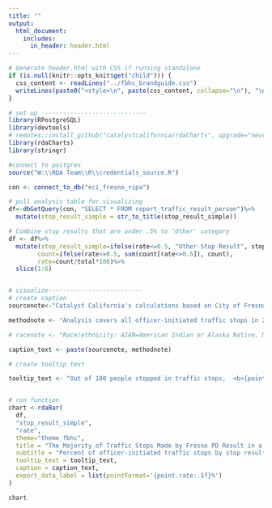 ```yaml
---
title: ""
output:
  html_document:
    includes:
      in_header: header.html
---
```


```r
# Generate header.html with CSS if running standalone
if (is.null(knitr::opts_knit$get("child"))) {
  css_content <- readLines("../fbhc_brandguide.css")
  writeLines(paste0("<style>\n", paste(css_content, collapse="\n"), "\n</style>"), "header.html")
} 
```

```r

# set up -----------------------------
library(RPostgreSQL)
library(devtools)
# remotes::install_github("catalystcalifornia/rdaCharts", upgrade="never") 
library(rdaCharts)
library(stringr)

#connect to postgres
source("W:\\RDA Team\\R\\credentials_source.R")

con <- connect_to_db("eci_fresno_ripa")

# pull analysis table for visualizing
df<-dbGetQuery(con, "SELECT * FROM report_traffic_result_person")%>%
  mutate(stop_result_simple = str_to_title(stop_result_simple))

# Combine stop results that are under .5% to 'Other' category
df <- df%>%
  mutate(stop_result_simple=ifelse(rate<=0.5, "Other Stop Result", stop_result_simple),
        count=ifelse(rate<=0.5, sum(count[rate<=0.5]), count),
        rate=count/total*100)%>%
  slice(1:6)


# visualize--------------------------
# create caption 
sourcenote<-"Catalyst California's calculations based on City of Fresno's Police Stop Data (2022), catalystcalifornia.org, 2024. "

methodnote <- "Analysis covers all officer-initiated traffic stops in 2022. Stop results with rates <= 0.5% were combined and defined as 'Other Stop Result' in the chart."

# racenote <- "Race/ethnicity: AIAN=American Indian or Alaska Native, NHPI=Native Hawaiian or Pacific Islander, SWANA/SA=Southwest Asian (Middle Eastern) or North African, or South Asian."

caption_text <- paste(sourcenote, methodnote)

# create tooltip text

tooltip_text <- "Out of 100 people stopped in traffic stops,  <b>{point.rate:.1f}%</b> of people were given a stop result of <b>{point.stop_result_simple}</b>, or a total of <b>{point.count:.0f}</b> people."


# run function
chart <-rdaBar(
  df,
  "stop_result_simple",
  "rate",
  theme="theme_fbhc",
  title = "The Majority of Traffic Stops Made by Fresno PD Result in a Citation",
  subtitle = "Percent of officer-initiated traffic stops by stop result",
  tooltip_text = tooltip_text,
  caption = caption_text,
  export_data_label = list(pointFormat='{point.rate:.1f}%')
)


```

```r

chart

```
<script>
  widg = document.getElementsByClassName('html-widget'); //find widgets
  for (let i = 0; i < widg.length; i++) { //loop through
    document.getElementsByClassName('highchart')[i].style.width = '100%'; //adjust width
    document.getElementsByClassName('highchart')[i].style.height = '100%'; //adjust height
  }
</script>